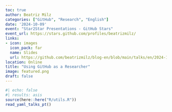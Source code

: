 ```yaml
---
toc: true
author: Beatriz Milz
categories: ["GitHub", "Research", "English"]
date: '2024-10-09'
event: "Star2Star Presentations - GitHub Stars"
event_url: https://stars.github.com/profiles/beatrizmilz/
links:
- icon: images
  icon_pack: far
  name: Slides
  url: https://github.com/beatrizmilz/blog-en/blob/main/talks/en/2024-10-github-researcher/slides.pdf
location: Online
title: "Using GitHub as a Researcher"
image: featured.png
draft: false
---
```


```r
#| echo: false
#| results: asis
source(here::here("R/utils.R"))
read_yaml_talks_pt()
```

<br>
